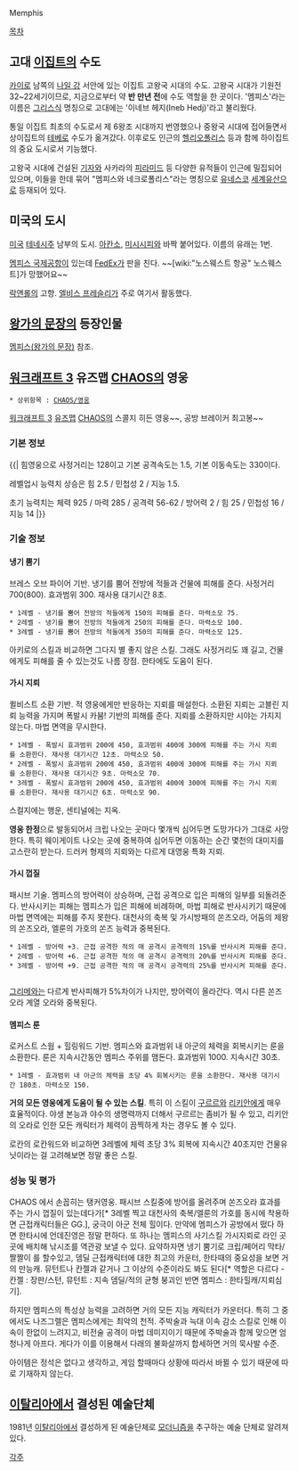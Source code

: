 Memphis

[[목차]]

== 고대 [[이집트]]의 수도 ==
[[카이로]] 남쪽의 [[나일 강]] 서안에 있는 이집트 고왕국 시대의 수도. 고왕국 시대가 기원전 32~22세기이므로, 지금으로부터 약 '''반 만년 전'''에 수도 역할을 한 곳이다. '멤피스'라는 이름은 [[그리스]]식 명칭으로 고대에는 '이네브 헤지(Ineb Hedj)'라고 불리웠다. 

통일 이집트 최초의 수도로서 제 6왕조 시대까지 번영했으나 중왕국 시대에 접어들면서 상이집트의 [[테베]]로 수도가 옮겨갔다. 이후로도 인근의 [[헬리오폴리스]] 등과 함께 하이집트의 중요 도시로서 기능했다.

고왕국 시대에 건설된 [[기자]]와 사카라의 [[피라미드]] 등 다양한 유적들이 인근에 밀집되어 있으며, 이들을 한데 묶어 "멤피스와 네크로폴리스"라는 명칭으로 [[유네스코]] [[세계유산]]으로 등재되어 있다.

== 미국의 도시 ==
[[미국]] [[테네시]]주 남부의 도시. [[아칸소]], [[미시시피]]와 바짝 붙어있다. 이름의 유래는 1번.

[[멤피스 국제공항]]이 있는데 [[FedEx]]가 판을 친다. ~~[wiki:"노스웨스트 항공" 노스웨스트]가 망했어요~~

[[락앤롤]]의 고향. [[엘비스 프레슬리]]가 주로 여기서 활동했다.

== [[왕가의 문장]]의 등장인물 ==
[[멤피스(왕가의 문장)]] 참조.

== [[워크래프트 3]] 유즈맵 [[CHAOS]]의 영웅 ==
 * 상위항목 : [[CHAOS/영웅]]

[[워크래프트 3]] [[유즈맵]] [[CHAOS]]의 스콜지 히든 영웅~~, 공방 브레이커 최고봉~~

=== 기본 정보 ===
{{|
힘영웅으로 사정거리는 128이고 기본 공격속도는 1.5, 기본 이동속도는 330이다.

레벨업시 능력치 상승은 힘 2.5 / 민첩성 2 / 지능 1.5.

초기 능력치는 체력 925 / 마력 285 / 공격력 56-62 / 방어력 2 / 힘 25 / 민첩성 16 / 지능 14
|}}

=== 기술 정보 ===
==== 냉기 뿜기 ====
브레스 오브 파이어 기반. 냉기를 뿜어 전방에 적들과 건물에 피해를 준다. 사정거리 700(800). 효과범위 300. 재사용 대기시간 8초.

 * 1레벨 - 냉기를 뿜어 전방의 적들에게 150의 피해를 준다. 마력소모 75.
 * 2레벨 - 냉기를 뿜어 전방의 적들에게 250의 피해를 준다. 마력소모 100.
 * 3레벨 - 냉기를 뿜어 전방의 적들에게 350의 피해를 준다. 마력소모 125.

아키로의 스킬과 비교하면 그다지 별 좋지 않은 스킬. 그래도 사정거리도 꽤 길고, 건물에게도 피해를 줄 수 있는것도 나름 장점. 한타에도 도움이 된다.

==== 가시 지뢰 ====
퀼비스트 소환 기반. 적 영웅에게만 반응하는 지뢰를 매설한다. 소환된 지뢰는 고블린 지뢰 능력을 가지며 폭발시 카붐! 기반의 피해를 준다. 지뢰를 소환하지만 시야는 가지지 않는다. 마법 면역을 무시한다.

 * 1레벨 - 폭발시 효과범위 200에 450, 효과범위 400에 300에 피해를 주는 가시 지뢰를 소환한다. 재사용 대기시간 12초. 마력소모 50.
 * 2레벨 - 폭발시 효과범위 200에 450, 효과범위 400에 300에 피해를 주는 가시 지뢰를 소환한다. 재사용 대기시간 9초. 마력소모 70.
 * 3레벨 - 폭발시 효과범위 200에 450, 효과범위 400에 300에 피해를 주는 가시 지뢰를 소환한다. 재사용 대기시간 6초. 마력소모 90.

스컬지에는 행운, 센티널에는 지옥.

'''영웅 한정'''으로 발동되어서 크립 나오는 곳마다 몇개씩 심어두면 도망가다가 그대로 사망한다. 특히 웨이게이트 나오는 곳에 중복하여 심어두면 이동하는 순간 몇천의 대미지를 고스란히 받는다. 드러커 형제의 지뢰와는 다르게 대영웅 특화 지뢰.

==== 가시 껍질 ====
패시브 기술. 멤피스의 방어력이 상승하며, 근접 공격으로 입은 피해의 일부를 되돌려준다. 반사시키는 피해는 멤피스가 입은 피해에 비례하며, 마법 피해로 반사시키기 때문에 마법 면역에는 피해를 주지 못한다. 대천사의 축복 및 가시방패의 쏜즈오라, 어둠의 제왕의 쏜즈오라, 엘룬의 가호의 쏜즈 능력과 중복된다.

 * 1레벨 - 방어력 +3. 근접 공격한 적의 매 공격시 공격력의 15%를 반사시켜 피해를 준다.
 * 2레벨 - 방어력 +6. 근접 공격한 적의 매 공격시 공격력의 20%를 반사시켜 피해를 준다.
 * 3레벨 - 방어력 +9. 근접 공격한 적의 매 공격시 공격력의 25%를 반사시켜 피해를 준다.
  
[[그리메]]와는 다르게 반사피해가 5%차이가 나지만, 방어력이 올라간다. 역시 다른 쏜즈 오라 계열 오라와 중복된다.

==== 멤피스 룬 ====
로커스트 스웜 + 힐링워드 기반. 멤피스와 효과범위 내 아군의 체력을 회복시키는 룬을 소환한다. 룬은 지속시간동안 멤피스 주위를 맴돈다. 효과범위 1000. 지속시간 30초.

 * 1레벨 - 효과범위 내 아군의 체력을 초당 4% 회복시키는 룬을 소환한다. 재사용 대기시간 180초. 마력소모 150.

'''거의 모든 영웅에게 도움이 될 수 있는 스킬'''. 특히 이 스킬이 [[구르르]]와 [[리키안]]에게 매우 효율적이다. 야생 본능과 야수의 생명력까지 더해서 구르르는 좀비가 될 수 있고, 리키안의 오라로 인한 모든 캐릭터가 체력이 끔찍하게 차는 경우도 볼 수 있다.

로칸의 로칸워드와 비교하면 3레벨에 체력 초당 3% 회복에 지속시간 40초지만 건물유닛이라는 걸 고려해보면 정말 좋은 스킬.

=== 성능 및 평가 ===
CHAOS 에서 손꼽히는 탱커영웅. 패시브 스킬중에 방어를 올려주며 쏜즈오라 효과를 주는 가시 껍질이 있는데다가[* 3레벨 찍고 대천사의 축복/엘룬의 가호를 동시에 착용하면 근접캐릭터들은 GG.], 궁극이 아군 전체 힐이다. 만약에 멤피스가 공방에서 떴다 하면 한타시에 언데진영은 정말 편하다. 또 하나는 멤피스의 사기스킬 가시지뢰로 라인 곳곳에 배치해 낚시조를 역관광 보낼 수 있다. 요약하자면 냉기 뿜기로 크립/페어리 막타/짤짤이 를 할수있고, 뎀딜 근접캐릭터에 대한 최고의 카운터, 한타때의 중요성을 보면 거의 만능캐. 뮤턴트나 칸젤과 같거나 그 이상의 수준이라도 봐도 된다[* 역할은 다르다 - 칸젤 : 장판/스턴, 뮤턴트 : 지속 뎀딜/적의 균형 붕괴인 반면 멤피스 : 한타힐캐/지뢰심기].

하지만 멤피스의 특성상 능력을 고려하면 거의 모든 지능 캐릭터가 카운터다. 특히 그 중에서도 나즈그렐은 멤피스에게는 최악의 천적. 주박술과 늑대 이속 감소 스킬로 인해 이속이 한없이 느려지고, 비전술 공격이 마법 데미지이기 때문에 주박술과 함께 맞으면 엄청나게 아프다. 게다가 이를 이용해서 다래의 불화살까지 합세하면 거의 묵사발 수준. 

아이템은 정석은 없다고 생각하고, 게임 할때마다 상황에 따라서 바뀔 수 있기 때문에 따로 기재하지 않는다. 

== [[이탈리아]]에서 결성된 예술단체 == 
1981년 [[이탈리아]]에서 결성하게 된 예술단체로 [[모더니즘]]을 추구하는 예술 단체로 알려져있다. 

[[각주]]
